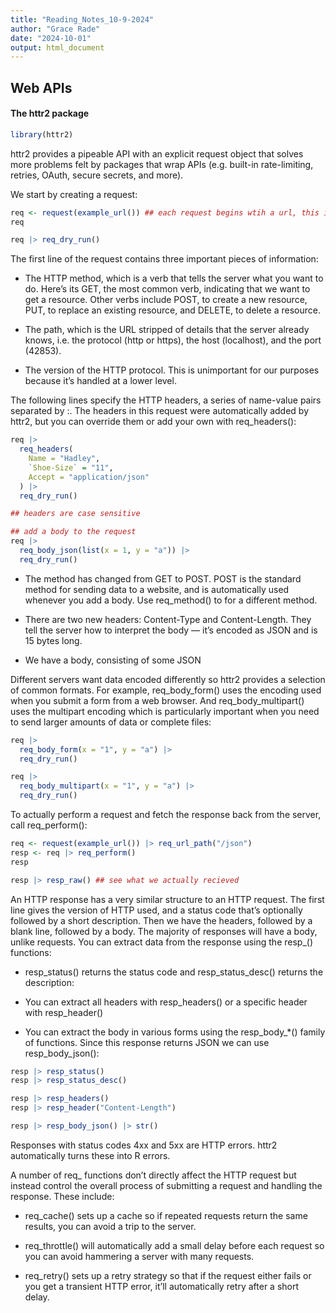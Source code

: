 ```yaml
---
title: "Reading_Notes_10-9-2024"
author: "Grace Rade"
date: "2024-10-01"
output: html_document
---
```

## Web APIs

#### The httr2 package

```r
library(httr2)
```

httr2 provides a pipeable API with an explicit request object that solves more problems felt by packages that wrap APIs (e.g. built-in rate-limiting, retries, OAuth, secure secrets, and more).

We start by creating a request: 

```r
req <- request(example_url()) ## each request begins wtih a url, this is a server of the package so the vignette will run
req

req |> req_dry_run()
```

The first line of the request contains three important pieces of information:

  + The HTTP method, which is a verb that tells the server what you want to do. Here’s its GET, the most common verb, indicating that we want to get a resource. Other verbs include POST, to create a new resource, PUT, to replace an existing resource, and DELETE, to delete a resource.

  + The path, which is the URL stripped of details that the server already knows, i.e. the protocol (http or https), the host (localhost), and the port (42853).

  + The version of the HTTP protocol. This is unimportant for our purposes because it’s handled at a lower level.

The following lines specify the HTTP headers, a series of name-value pairs separated by :. The headers in this request were automatically added by httr2, but you can override them or add your own with req_headers():

```r
req |>
  req_headers(
    Name = "Hadley",
    `Shoe-Size` = "11",
    Accept = "application/json"
  ) |>
  req_dry_run()

## headers are case sensitive

## add a body to the request
req |>
  req_body_json(list(x = 1, y = "a")) |>
  req_dry_run()
```

  + The method has changed from GET to POST. POST is the standard method for sending data to a website, and is automatically used whenever you add a body. Use req_method() to for a different method.

  + There are two new headers: Content-Type and Content-Length. They tell the server how to interpret the body — it’s encoded as JSON and is 15 bytes long.

  + We have a body, consisting of some JSON

Different servers want data encoded differently so httr2 provides a selection of common formats. For example, req_body_form() uses the encoding used when you submit a form from a web browser. And req_body_multipart() uses the multipart encoding which is particularly important when you need to send larger amounts of data or complete files:

```r
req |>
  req_body_form(x = "1", y = "a") |>
  req_dry_run()

req |>
  req_body_multipart(x = "1", y = "a") |>
  req_dry_run()
```

To actually perform a request and fetch the response back from the server, call req_perform():

```r
req <- request(example_url()) |> req_url_path("/json")
resp <- req |> req_perform()
resp

resp |> resp_raw() ## see what we actually recieved
```

An HTTP response has a very similar structure to an HTTP request. The first line gives the version of HTTP used, and a status code that’s optionally followed by a short description. Then we have the headers, followed by a blank line, followed by a body. The majority of responses will have a body, unlike requests. You can extract data from the response using the resp_() functions:

  + resp_status() returns the status code and resp_status_desc() returns the description:
  
  + You can extract all headers with resp_headers() or a specific header with resp_header()
  
  + You can extract the body in various forms using the resp_body_*() family of functions. Since this response returns JSON we can use resp_body_json():
  
```r
resp |> resp_status()
resp |> resp_status_desc()

resp |> resp_headers()
resp |> resp_header("Content-Length")

resp |> resp_body_json() |> str()
```

Responses with status codes 4xx and 5xx are HTTP errors. httr2 automatically turns these into R errors. 


A number of req_ functions don’t directly affect the HTTP request but instead control the overall process of submitting a request and handling the response. These include:

  + req_cache() sets up a cache so if repeated requests return the same results, you can avoid a trip to the server.

  + req_throttle() will automatically add a small delay before each request so you can avoid hammering a server with many requests.

  + req_retry() sets up a retry strategy so that if the request either fails or you get a transient HTTP error, it’ll automatically retry after a short delay.